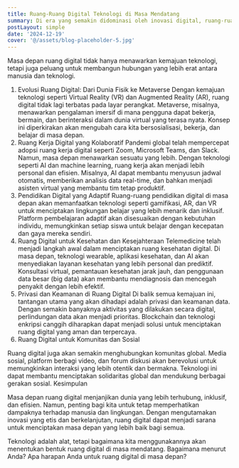 ```yaml
---
title: Ruang-Ruang Digital Teknologi di Masa Mendatang
summary: Di era yang semakin didominasi oleh inovasi digital, ruang-ruang teknologi terus berkembang menjadi tempat di mana ide-ide, kreativitas, dan interaksi manusia mengalami transformasi besar-besaran.
postLayout: simple
date: '2024-12-19'
cover: '@/assets/blog-placeholder-5.jpg'
---  
```


Masa depan ruang digital tidak hanya menawarkan kemajuan teknologi, tetapi juga peluang untuk membangun hubungan yang lebih erat antara manusia dan teknologi.  

1. Evolusi Ruang Digital: Dari Dunia Fisik ke Metaverse Dengan kemajuan teknologi seperti Virtual Reality (VR) dan Augmented Reality (AR), ruang digital tidak lagi terbatas pada layar perangkat. Metaverse, misalnya, menawarkan pengalaman imersif di mana pengguna dapat bekerja, bermain, dan berinteraksi dalam dunia virtual yang terasa nyata. Konsep ini diperkirakan akan mengubah cara kita bersosialisasi, bekerja, dan belajar di masa depan.
2. Ruang Kerja Digital yang Kolaboratif Pandemi global telah mempercepat adopsi ruang kerja digital seperti Zoom, Microsoft Teams, dan Slack. Namun, masa depan menawarkan sesuatu yang lebih. Dengan teknologi seperti AI dan machine learning, ruang kerja akan menjadi lebih personal dan efisien. Misalnya, AI dapat membantu menyusun jadwal otomatis, memberikan analisis data real-time, dan bahkan menjadi asisten virtual yang membantu tim tetap produktif.
3. Pendidikan Digital yang Adaptif Ruang-ruang pendidikan digital di masa depan akan memanfaatkan teknologi seperti gamifikasi, AR, dan VR untuk menciptakan lingkungan belajar yang lebih menarik dan inklusif. Platform pembelajaran adaptif akan disesuaikan dengan kebutuhan individu, memungkinkan setiap siswa untuk belajar dengan kecepatan dan gaya mereka sendiri.
4. Ruang Digital untuk Kesehatan dan Kesejahteraan Telemedicine telah menjadi langkah awal dalam menciptakan ruang kesehatan digital. Di masa depan, teknologi wearable, aplikasi kesehatan, dan AI akan menyediakan layanan kesehatan yang lebih personal dan prediktif. Konsultasi virtual, pemantauan kesehatan jarak jauh, dan penggunaan data besar (big data) akan membantu mendiagnosis dan mencegah penyakit dengan lebih efektif.
5. Privasi dan Keamanan di Ruang Digital Di balik semua kemajuan ini, tantangan utama yang akan dihadapi adalah privasi dan keamanan data. Dengan semakin banyaknya aktivitas yang dilakukan secara digital, perlindungan data akan menjadi prioritas. Blockchain dan teknologi enkripsi canggih diharapkan dapat menjadi solusi untuk menciptakan ruang digital yang aman dan terpercaya.
6. Ruang Digital untuk Komunitas dan Sosial

Ruang digital juga akan semakin menghubungkan komunitas global. Media sosial, platform berbagi video, dan forum diskusi akan berevolusi untuk memungkinkan interaksi yang lebih otentik dan bermakna. Teknologi ini dapat membantu menciptakan solidaritas global dan mendukung berbagai gerakan sosial.
Kesimpulan

Masa depan ruang digital menjanjikan dunia yang lebih terhubung, inklusif, dan efisien. Namun, penting bagi kita untuk tetap memperhatikan dampaknya terhadap manusia dan lingkungan. Dengan mengutamakan inovasi yang etis dan berkelanjutan, ruang digital dapat menjadi sarana untuk menciptakan masa depan yang lebih baik bagi semua.

Teknologi adalah alat, tetapi bagaimana kita menggunakannya akan menentukan bentuk ruang digital di masa mendatang. Bagaimana menurut Anda? Apa harapan Anda untuk ruang digital di masa depan?

